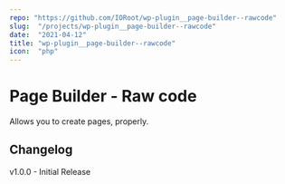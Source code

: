 ```yaml
---
repo: "https://github.com/IORoot/wp-plugin__page-builder--rawcode"
slug:  "/projects/wp-plugin__page-builder--rawcode"
date:  "2021-04-12"
title: "wp-plugin__page-builder--rawcode"
icon:  "php"
---
```



# Page Builder - Raw code

Allows you to create pages, properly.

## Changelog

v1.0.0 - Initial Release